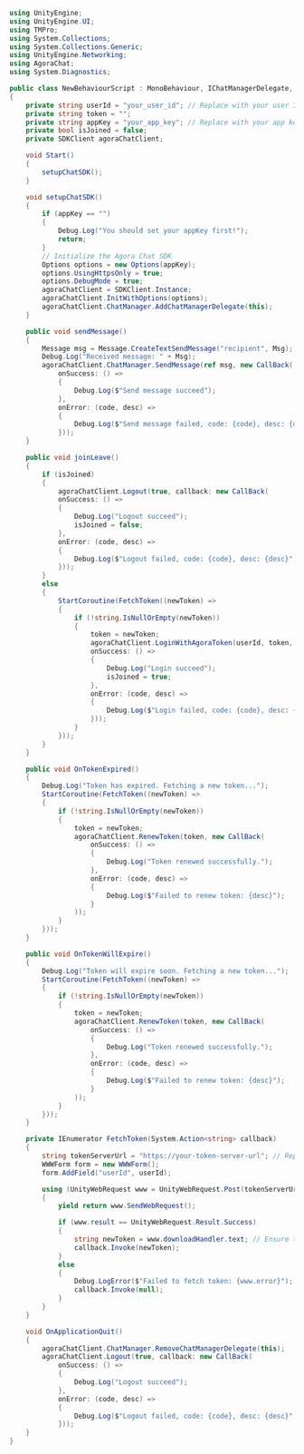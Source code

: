<PlatformWrapper platform="unity">

```csharp
using UnityEngine;
using UnityEngine.UI;
using TMPro;
using System.Collections;
using System.Collections.Generic;
using UnityEngine.Networking;
using AgoraChat;
using System.Diagnostics;

public class NewBehaviourScript : MonoBehaviour, IChatManagerDelegate, IConnectionDelegate
{
    private string userId = "your_user_id"; // Replace with your user ID
    private string token = "";
    private string appKey = "your_app_key"; // Replace with your app key
    private bool isJoined = false;
    private SDKClient agoraChatClient;

    void Start()
    {
        setupChatSDK();
    }

    void setupChatSDK()
    {
        if (appKey == "")
        {
            Debug.Log("You should set your appKey first!");
            return;
        }
        // Initialize the Agora Chat SDK
        Options options = new Options(appKey);
        options.UsingHttpsOnly = true;
        options.DebugMode = true;
        agoraChatClient = SDKClient.Instance;
        agoraChatClient.InitWithOptions(options);
        agoraChatClient.ChatManager.AddChatManagerDelegate(this);
    }

    public void sendMessage()
    {
        Message msg = Message.CreateTextSendMessage("recipient", Msg);
        Debug.Log("Received message: " + Msg);
        agoraChatClient.ChatManager.SendMessage(ref msg, new CallBack(
            onSuccess: () =>
            {
                Debug.Log($"Send message succeed");
            },
            onError: (code, desc) =>
            {
                Debug.Log($"Send message failed, code: {code}, desc: {desc}");
            }));
    }

    public void joinLeave()
    {
        if (isJoined)
        {
            agoraChatClient.Logout(true, callback: new CallBack(
            onSuccess: () =>
            {
                Debug.Log("Logout succeed");
                isJoined = false;
            },
            onError: (code, desc) =>
            {
                Debug.Log($"Logout failed, code: {code}, desc: {desc}");
            }));
        }
        else
        {
            StartCoroutine(FetchToken((newToken) =>
            {
                if (!string.IsNullOrEmpty(newToken))
                {
                    token = newToken;
                    agoraChatClient.LoginWithAgoraToken(userId, token, callback: new CallBack(
                    onSuccess: () =>
                    {
                        Debug.Log("Login succeed");
                        isJoined = true;
                    },
                    onError: (code, desc) =>
                    {
                        Debug.Log($"Login failed, code: {code}, desc: {desc}");
                    }));
                }
            }));
        }
    }

    public void OnTokenExpired()
    {
        Debug.Log("Token has expired. Fetching a new token...");
        StartCoroutine(FetchToken((newToken) =>
        {
            if (!string.IsNullOrEmpty(newToken))
            {
                token = newToken;
                agoraChatClient.RenewToken(token, new CallBack(
                    onSuccess: () =>
                    {
                        Debug.Log("Token renewed successfully.");
                    },
                    onError: (code, desc) =>
                    {
                        Debug.Log($"Failed to renew token: {desc}");
                    }
                ));
            }
        }));
    }

    public void OnTokenWillExpire()
    {
        Debug.Log("Token will expire soon. Fetching a new token...");
        StartCoroutine(FetchToken((newToken) =>
        {
            if (!string.IsNullOrEmpty(newToken))
            {
                token = newToken;
                agoraChatClient.RenewToken(token, new CallBack(
                    onSuccess: () =>
                    {
                        Debug.Log("Token renewed successfully.");
                    },
                    onError: (code, desc) =>
                    {
                        Debug.Log($"Failed to renew token: {desc}");
                    }
                ));
            }
        }));
    }

    private IEnumerator FetchToken(System.Action<string> callback)
    {
        string tokenServerUrl = "https://your-token-server-url"; // Replace with your token server URL
        WWWForm form = new WWWForm();
        form.AddField("userId", userId);

        using (UnityWebRequest www = UnityWebRequest.Post(tokenServerUrl, form))
        {
            yield return www.SendWebRequest();

            if (www.result == UnityWebRequest.Result.Success)
            {
                string newToken = www.downloadHandler.text; // Ensure the token server returns just the token as plain text
                callback.Invoke(newToken);
            }
            else
            {
                Debug.LogError($"Failed to fetch token: {www.error}");
                callback.Invoke(null);
            }
        }
    }

    void OnApplicationQuit()
    {
        agoraChatClient.ChatManager.RemoveChatManagerDelegate(this);
        agoraChatClient.Logout(true, callback: new CallBack(
            onSuccess: () =>
            {
                Debug.Log("Logout succeed");
            },
            onError: (code, desc) =>
            {
                Debug.Log($"Logout failed, code: {code}, desc: {desc}");
            }));
    }
}
```
</PlatformWrapper>